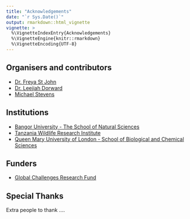 ```yaml
---
title: "Acknowledgements"
date: "`r Sys.Date()`"
output: rmarkdown::html_vignette
vignette: >
  %\VignetteIndexEntry{Acknowledgements}
  %\VignetteEngine{knitr::rmarkdown}
  %\VignetteEncoding{UTF-8}
---
```


## Organisers and contributors

* [Dr. Freya St John](https://www.bangor.ac.uk/natural-sciences/staff/freya-st-john/en)
* [Dr. Leejiah Dorward](https://www.bangor.ac.uk/natural-sciences/staff/leejiah-dorward/en)
* [Michael Stevens](https://www.qmul.ac.uk/sbcs/staff/michaelstevens.html)

## Institutions

* [Bangor University - The School of Natural Sciences](https://www.bangor.ac.uk/natural-sciences/index.php.en)
* [Tanzania Wildlife Research Institute](http://tawiri.or.tz/)
* [Queen Mary University of London - School of Biological and Chemical Sciences](https://www.qmul.ac.uk/sbcs/)

## Funders

* [Global Challenges Research Fund](https://www.ukri.org/research/global-challenges-research-fund/)

## Special Thanks

Extra people to thank ....
